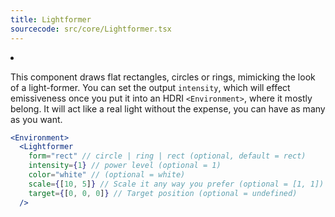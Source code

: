 ```yaml
---
title: Lightformer
sourcecode: src/core/Lightformer.tsx
---
```


<Grid cols={4}>
  <li>
    <Codesandbox id="lwo219" />
  </li>
</Grid>

This component draws flat rectangles, circles or rings, mimicking the look of a light-former. You can set the output `intensity`, which will effect emissiveness once you put it into an HDRI `<Environment>`, where it mostly belong. It will act like a real light without the expense, you can have as many as you want.

```jsx
<Environment>
  <Lightformer
    form="rect" // circle | ring | rect (optional, default = rect)
    intensity={1} // power level (optional = 1)
    color="white" // (optional = white)
    scale={[10, 5]} // Scale it any way you prefer (optional = [1, 1])
    target={[0, 0, 0]} // Target position (optional = undefined)
  />
```
